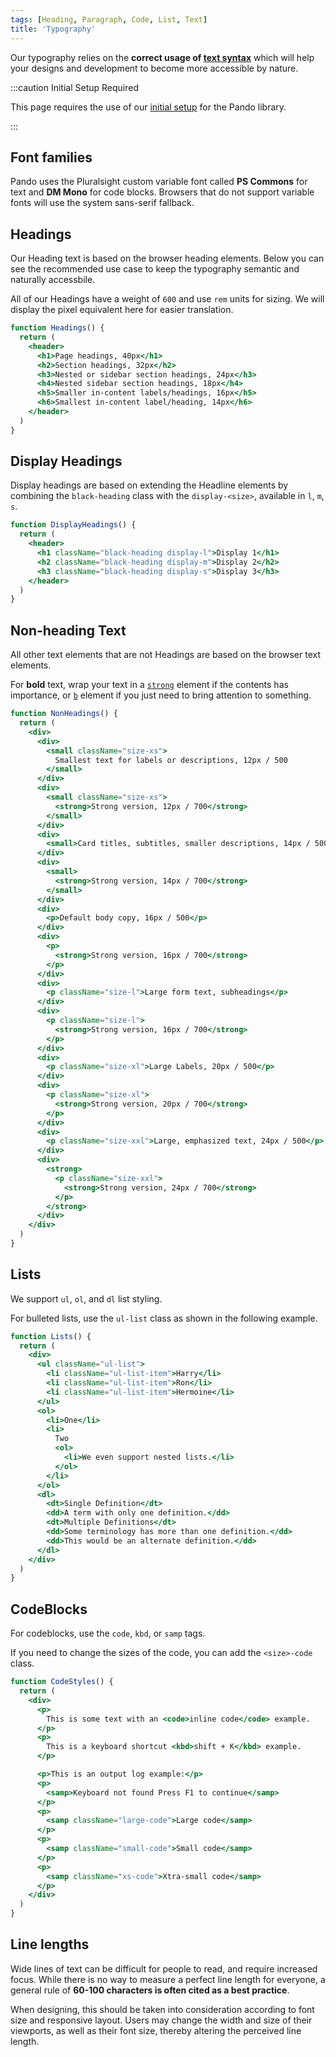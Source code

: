 ```yaml
---
tags: [Heading, Paragraph, Code, List, Text]
title: 'Typography'
---
```


Our typography relies on the **correct usage of [text syntax](https://developer.mozilla.org/en-US/docs/Learn/HTML/Introduction_to_HTML/HTML_text_fundamentals)** which will help your designs and development to become more accessible by nature.

:::caution Initial Setup Required

This page requires the use of our [initial setup](../../learn/get-started/installation/index.mdx) for the Pando library.

:::

## Font families

Pando uses the Pluralsight custom variable font called **PS Commons** for text and **DM Mono** for code blocks. Browsers that do not support variable fonts will use the system sans-serif fallback.

## Headings

Our Heading text is based on the browser heading elements. Below you can see the recommended use case to keep the typography semantic and naturally accessbile.

All of our Headings have a weight of `600` and use `rem` units for sizing. We will display the pixel equivalent here for easier translation.

```jsx live
function Headings() {
  return (
    <header>
      <h1>Page headings, 40px</h1>
      <h2>Section headings, 32px</h2>
      <h3>Nested or sidebar section headings, 24px</h3>
      <h4>Nested sidebar section headings, 18px</h4>
      <h5>Smaller in-content labels/headings, 16px</h5>
      <h6>Smallest in-content label/heading, 14px</h6>
    </header>
  )
}
```

## Display Headings

Display headings are based on extending the Headline elements by combining the `black-heading` class with the `display-<size>`, available in `l`, `m`, `s`.

```jsx live title="Display Heading options"
function DisplayHeadings() {
  return (
    <header>
      <h1 className="black-heading display-l">Display 1</h1>
      <h2 className="black-heading display-m">Display 2</h2>
      <h3 className="black-heading display-s">Display 3</h3>
    </header>
  )
}
```

## Non-heading Text

All other text elements that are not Headings are based on the browser text elements.

For **bold** text, wrap your text in a [`strong`](https://developer.mozilla.org/en-US/docs/Web/HTML/Element/strong) element if the contents has importance, or [`b`](https://developer.mozilla.org/en-US/docs/Web/HTML/Element/b) element if you just need to bring attention to something.

```jsx live title="Non-heading options"
function NonHeadings() {
  return (
    <div>
      <div>
        <small className="size-xs">
          Smallest text for labels or descriptions, 12px / 500
        </small>
      </div>
      <div>
        <small className="size-xs">
          <strong>Strong version, 12px / 700</strong>
        </small>
      </div>
      <div>
        <small>Card titles, subtitles, smaller descriptions, 14px / 500</small>
      </div>
      <div>
        <small>
          <strong>Strong version, 14px / 700</strong>
        </small>
      </div>
      <div>
        <p>Default body copy, 16px / 500</p>
      </div>
      <div>
        <p>
          <strong>Strong version, 16px / 700</strong>
        </p>
      </div>
      <div>
        <p className="size-l">Large form text, subheadings</p>
      </div>
      <div>
        <p className="size-l">
          <strong>Strong version, 16px / 700</strong>
        </p>
      </div>
      <div>
        <p className="size-xl">Large Labels, 20px / 500</p>
      </div>
      <div>
        <p className="size-xl">
          <strong>Strong version, 20px / 700</strong>
        </p>
      </div>
      <div>
        <p className="size-xxl">Large, emphasized text, 24px / 500</p>
      </div>
      <div>
        <strong>
          <p className="size-xxl">
            <strong>Strong version, 24px / 700</strong>
          </p>
        </strong>
      </div>
    </div>
  )
}
```

## Lists

We support `ul`, `ol`, and `dl` list styling.

For bulleted lists, use the `ul-list` class as shown in the following example.

```jsx live title="Lists examples"
function Lists() {
  return (
    <div>
      <ul className="ul-list">
        <li className="ul-list-item">Harry</li>
        <li className="ul-list-item">Ron</li>
        <li className="ul-list-item">Hermoine</li>
      </ul>
      <ol>
        <li>One</li>
        <li>
          Two
          <ol>
            <li>We even support nested lists.</li>
          </ol>
        </li>
      </ol>
      <dl>
        <dt>Single Definition</dt>
        <dd>A term with only one definition.</dd>
        <dt>Multiple Definitions</dt>
        <dd>Some terminology has more than one definition.</dd>
        <dd>This would be an alternate definition.</dd>
      </dl>
    </div>
  )
}
```

## CodeBlocks

For codeblocks, use the `code`, `kbd`, or `samp` tags.

If you need to change the sizes of the code, you can add the `<size>-code` class.

```jsx live title="Code styles"
function CodeStyles() {
  return (
    <div>
      <p>
        This is some text with an <code>inline code</code> example.
      </p>
      <p>
        This is a keyboard shortcut <kbd>shift + K</kbd> example.
      </p>

      <p>This is an output log example:</p>
      <p>
        <samp>Keyboard not found Press F1 to continue</samp>
      </p>
      <p>
        <samp className="large-code">Large code</samp>
      </p>
      <p>
        <samp className="small-code">Small code</samp>
      </p>
      <p>
        <samp className="xs-code">Xtra-small code</samp>
      </p>
    </div>
  )
}
```

## Line lengths

Wide lines of text can be difficult for people to read, and require increased focus. While there is no way to measure a perfect line length for everyone, a general rule of **60-100 characters is often cited as a best practice**.

When designing, this should be taken into consideration according to font size and responsive layout. Users may change the width and size of their viewports, as well as their font size, thereby altering the perceived line length.
